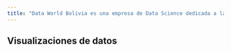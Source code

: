 ```yaml
---
title: "Data World Bolivia es una empresa de Data Science dedicada a la obtención, análisis y visualización de datos"
---
```



## Visualizaciones de datos 
